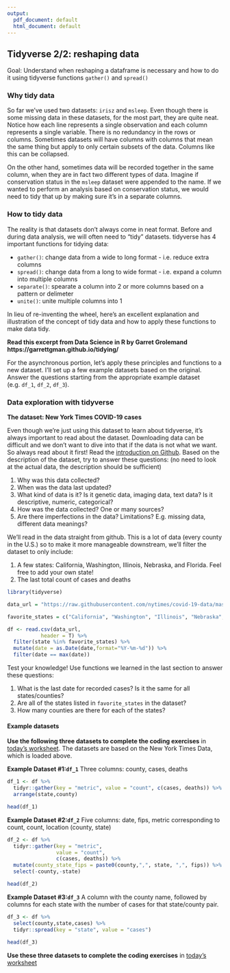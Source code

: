 ```yaml
---
output:
  pdf_document: default
  html_document: default
---
```

## Tidyverse 2/2: reshaping data

Goal: Understand when reshaping a dataframe is necessary and how to do it using tidyverse functions `gather()` and `spread()`


### Why tidy data

So far we've used two datasets: `irisz` and `msleep`. Even though there is some missing data in these datasets, for the most part, they are quite neat. Notice how each line represents a single observation and each column represents a single variable. There is no redundancy in the rows or columns. Sometimes datasets will have columns with columns that mean the same thing but apply to only certain subsets of the data. Columns like this can be collapsed.

On the other hand, sometimes data will be recorded together in the same column, when they are in fact two different types of data. Imagine if conservation status in the `msleep` dataset were appended to the name. If we wanted to perform an analysis based on conservation status, we would need to tidy that up by making sure it's in a separate columns.


### How to tidy data

The reality is that datasets don't always come in neat format. Before and during data analysis, we will often need to "tidy" datasets. tidyverse has 4 important functions for tidying data:

- `gather()`: change data from a wide to long format - i.e. reduce extra columns
- `spread()`: change data from a long to wide format - i.e. expand a column into multiple columns
- `separate()`: spearate a column into 2 or more columns based on a pattern or delimeter
- `unite()`: unite multiple columns into 1


In lieu of re-inventing the wheel, here's an excellent explanation and illustration of the concept of tidy data and how to apply these functions to make data tidy.

**Read this excerpt from Data Science in R by Garret Grolemand https://garrettgman.github.io/tidying/**

For the asynchronous portion, let's apply these principles and functions to a new dataset. I'll set up a few example datasets based on the original. Answer the questions starting from the appropriate example dataset (e.g. `df_1`, `df_2`, `df_3`).

### Data exploration with tidyverse

**The dataset: New York Times COVID-19 cases**

Even though we're just using this dataset to learn about tidyverse, it's always important to read about the dataset. Downloading data can be difficult and we don't want to dive into that if the data is not what we want. So always read about it first! Read the [introduction on Github](https://github.com/nytimes/covid-19-data). Based on the description of the dataset, try to answer these questions: (no need to look at the actual data, the description should be sufficient)

1. Why was this data collected? 
2. When was the data last updated?
3. What kind of data is it? Is it genetic data, imaging data, text data? Is it descriptive, numeric, categorical? 
4. How was the data collected? One or many sources? 
5. Are there imperfections in the data? Limitations? E.g. missing data, different data meanings?

We'll read in the data straight from github. This is a lot of data (every county in the U.S.) so to make it more manageable downstream, we'll filter the dataset to only include:

1. A few states: California, Washington, Illinois, Nebraska, and Florida. Feel free to add your own state!
2. The last total count of cases and deaths


```r

library(tidyverse)

```


```r

data_url = "https://raw.githubusercontent.com/nytimes/covid-19-data/master/us-counties.csv"

favorite_states = c("California", "Washington", "Illinois", "Nebraska",  "Florida")

df <- read.csv(data_url,
           header = T) %>%
  filter(state %in% favorite_states) %>%
  mutate(date = as.Date(date,format="%Y-%m-%d")) %>%
  filter(date == max(date))

```

Test your knowledge! Use functions we learned in the last section to answer these questions:

1. What is the last date for recorded cases? Is it the same for all states/counties?
2. Are all of the states listed in `favorite_states` in the dataset?
3. How many counties are there for each of the states?

#### Example datasets

**Use the following three datasets to complete the coding exercises** in [today's worksheet](https://github.com/darachm/dll-r/blob/main/worksheets/dll-r_Day4_Lab.Rmd).
The datasets are based on the New York Times Data, which is loaded above. 

**Example Dataset #1:`df_1`**
Three columns: county, cases, deaths

```r

df_1 <- df %>%
  tidyr::gather(key = "metric", value = "count", c(cases, deaths)) %>%
  arrange(state,county)

head(df_1)

```

**Example Dataset #2:`df_2`**
Five columns: date, fips, metric corresponding to count, count, location (county, state)

```r

df_2 <- df %>%
  tidyr::gather(key = "metric", 
                value = "count", 
                c(cases, deaths)) %>%
  mutate(county_state_fips = paste0(county,",", state, ",", fips)) %>%
  select(-county,-state)

head(df_2)

```

**Example Dataset #3:`df_3`**
A column with the county name, followed by columns for each state with the number of cases for that state/county pair.

```r

df_3 <- df %>%
  select(county,state,cases) %>%
  tidyr::spread(key = "state", value = "cases")
  
head(df_3)
```


**Use these three datasets to complete the coding exercises** in [today's worksheet](https://github.com/darachm/dll-r/blob/main/worksheets/dll-r_Day4_Lab.Rmd)


